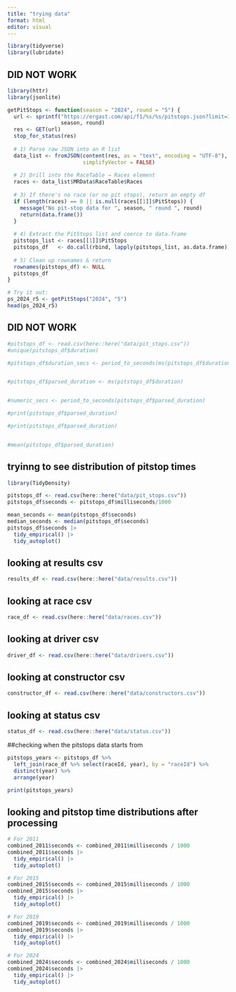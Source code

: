 ```yaml
---
title: "trying data"
format: html
editor: visual
---
```


```r
library(tidyverse)
library(lubridate)
```

## DID NOT WORK
```r
library(httr)
library(jsonlite)

getPitStops <- function(season = "2024", round = "5") {
  url <- sprintf("https://ergast.com/api/f1/%s/%s/pitstops.json?limit=1000",
                 season, round)
  res <- GET(url)
  stop_for_status(res)
  
  # 1) Parse raw JSON into an R list
  data_list <- fromJSON(content(res, as = "text", encoding = "UTF-8"),
                        simplifyVector = FALSE)
  
  # 2) Drill into the RaceTable → Races element
  races <- data_list$MRData$RaceTable$Races
  
  # 3) If there's no race (or no pit stops), return an empty df
  if (length(races) == 0 || is.null(races[[1]]$PitStops)) {
    message("No pit-stop data for ", season, " round ", round)
    return(data.frame())
  }
  
  # 4) Extract the PitStops list and coerce to data.frame
  pitstops_list <- races[[1]]$PitStops
  pitstops_df   <- do.call(rbind, lapply(pitstops_list, as.data.frame))
  
  # 5) Clean up rownames & return
  rownames(pitstops_df) <- NULL
  pitstops_df
}

# Try it out:
ps_2024_r5 <- getPitStops("2024", "5")
head(ps_2024_r5)

```
## DID NOT WORK
```r
#pitstops_df <- read.csv(here::here("data/pit_stops.csv"))
#unique(pitstops_df$duration)

#pitstops_df$duration_secs <- period_to_seconds(ms(pitstops_df$duration))


#pitstops_df$parsed_duration <- ms(pitstops_df$duration)


#numeric_secs <- period_to_seconds(pitstops_df$parsed_duration)

#print(pitstops_df$parsed_duration)

#print(pitstops_df$parsed_duration)


#mean(pitstops_df$parsed_duration)
```

## tryinng to see distribution of pitstop times
```r
library(TidyDensity)

pitstops_df <- read.csv(here::here("data/pit_stops.csv"))
pitstops_df$seconds <- pitstops_df$milliseconds/1000

mean_seconds <- mean(pitstops_df$seconds)
median_seconds <- median(pitstops_df$seconds)
pitstops_df$seconds |>
  tidy_empirical() |>
  tidy_autoplot()


```

## looking at results csv

```r
results_df <- read.csv(here::here("data/results.csv"))
```

## looking at race csv

```r
race_df <- read.csv(here::here("data/races.csv"))
```

## looking at driver csv
```r
driver_df <- read.csv(here::here("data/drivers.csv"))
```

## looking at constructor csv

```r
constructor_df <- read.csv(here::here("data/constructors.csv"))
```

## looking at status csv

```r
status_df <- read.csv(here::here("data/status.csv"))
```

##checking when the pitstops data starts from 
```r

pitstops_years <- pitstops_df %>%
  left_join(race_df %>% select(raceId, year), by = "raceId") %>%
  distinct(year) %>%
  arrange(year)

print(pitstops_years)
```

## looking and pitstop time distributions after processing

```r
# For 2011
combined_2011$seconds <- combined_2011$milliseconds / 1000
combined_2011$seconds |>
  tidy_empirical() |>
  tidy_autoplot() 

# For 2015
combined_2015$seconds <- combined_2015$milliseconds / 1000
combined_2015$seconds |>
  tidy_empirical() |>
  tidy_autoplot() 

# For 2019
combined_2019$seconds <- combined_2019$milliseconds / 1000
combined_2019$seconds |>
  tidy_empirical() |>
  tidy_autoplot() 

# For 2024
combined_2024$seconds <- combined_2024$milliseconds / 1000
combined_2024$seconds |>
  tidy_empirical() |>
  tidy_autoplot()

```



